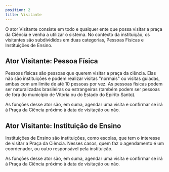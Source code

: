 ```yaml
---
position: 2
title: Visitante
---
```


O ator Visitante consiste em todo e qualquer ente que possa visitar a praça da Ciência e venha a utilizar o sistema. No contexto da instituição, os visitantes são subdivididos em duas categorias, Pessoas Físicas e Instituições de Ensino.


## Ator Visitante: Pessoa Física
Pessoas físicas são pessoas que querem visitar a praça da ciência. Elas não são instituições e podem realizar visitas "normais" ou visitas guiadas, ambas com um limite de até 10 pessoas por vez. As pessoas físicas podem ser naturalizadas brasileiras ou estrangeiras (também podem ser pessoas de fora do município de Vitória ou do Estado do Epírito Santo).

As funções desse ator são, em suma, agendar uma visita e confirmar se irá à Praça da Ciência próximo à data de visitação ou não.

## Ator Visitante: Instituição de Ensino
Instituições de Ensino são instituições, como escolas, que tem o interesse de visitar a Praça da Ciência. Nesses casos, quem faz o agendamento é um coordenador, ou outro responsável pela instituição. 

As funções desse ator são, em suma, agendar uma visita e confirmar se irá à Praça da Ciência próximo à data de visitação ou não.